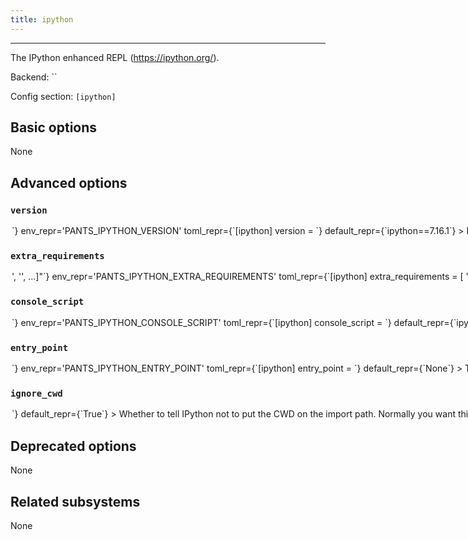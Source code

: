 ```yaml
---
title: ipython
---
```



---

The IPython enhanced REPL (https://ipython.org/).

Backend: <span className="color--primary">``</span>

Config section: <span className="color--primary">`[ipython]`</span>

<span className={styles.options}>

## Basic options

None

## Advanced options

### `version`

<Option
  cli_repr={`--ipython-version=<str>`}
  env_repr='PANTS_IPYTHON_VERSION'
  toml_repr={`[ipython]
version = <str>`}
  default_repr={`ipython==7.16.1`}
>

Requirement string for the tool.

</Option>

### `extra_requirements`

<Option
  cli_repr={`--ipython-extra-requirements="['<str>', '<str>', ...]"`}
  env_repr='PANTS_IPYTHON_EXTRA_REQUIREMENTS'
  toml_repr={`[ipython]
extra_requirements = [
    '<str>',
    '<str>',
    ...,
]`}
  default_repr={`[]`}
>

Any additional requirement strings to use with the tool. This is useful if the tool allows you to install plugins or if you need to constrain a dependency to a certain version.

</Option>

### `console_script`

<Option
  cli_repr={`--ipython-console-script=<str>`}
  env_repr='PANTS_IPYTHON_CONSOLE_SCRIPT'
  toml_repr={`[ipython]
console_script = <str>`}
  default_repr={`ipython`}
>

The console script for the tool. Using this option is generally preferable to (and mutually exclusive with) specifying an --entry-point since console script names have a higher expectation of staying stable across releases of the tool. Usually, you will not want to change this from the default.

</Option>

### `entry_point`

<Option
  cli_repr={`--ipython-entry-point=<str>`}
  env_repr='PANTS_IPYTHON_ENTRY_POINT'
  toml_repr={`[ipython]
entry_point = <str>`}
  default_repr={`None`}
>

The entry point for the tool. Generally you only want to use this option if the tool does not offer a --console-script (which this option is mutually exclusive with). Usually, you will not want to change this from the default.

</Option>

### `ignore_cwd`

<Option
  cli_repr={`--[no-]ipython-ignore-cwd`}
  env_repr='PANTS_IPYTHON_IGNORE_CWD'
  toml_repr={`[ipython]
ignore_cwd = <bool>`}
  default_repr={`True`}
>

Whether to tell IPython not to put the CWD on the import path.

Normally you want this to be True, so that imports come from the hermetic environment Pants creates.

However IPython&#x3C;7.13.0 doesn&#x27;t support this option, so if you&#x27;re using an earlier version (e.g., because you have Python 2.7 code) then you will need to set this to False, and you may have issues with imports from your CWD shading the hermetic environment.

</Option>

## Deprecated options

None

## Related subsystems

None

</span>
